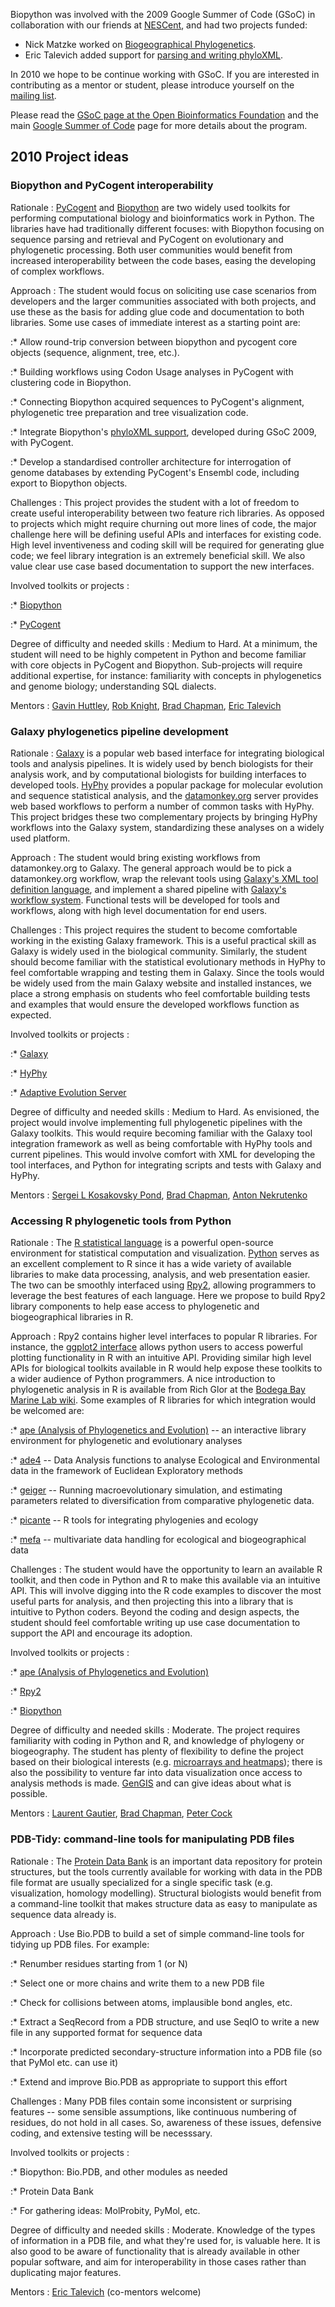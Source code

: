 Biopython was involved with the 2009 Google Summer of Code (GSoC) in collaboration with our friends at [https://www.nescent.org/wg_phyloinformatics/Main_Page NESCent], and had two projects funded:

* Nick Matzke worked on [https://www.nescent.org/wg_phyloinformatics/Phyloinformatics_Summer_of_Code_2009#Biogeographical_Phylogenetics_for_BioPython Biogeographical Phylogenetics].
* Eric Talevich added support for [https://www.nescent.org/wg_phyloinformatics/Phyloinformatics_Summer_of_Code_2009#Biopython_support_for_parsing_and_writing_phyloXML parsing and writing phyloXML].

In 2010 we hope to be continue working with GSoC. If you are interested in contributing as a mentor or student, please introduce yourself on the [http://biopython.org/wiki/Mailing_lists mailing list].

Please read the [http://www.open-bio.org/wiki/Google_Summer_of_Code GSoC page at the Open Bioinformatics Foundation] and the main [http://code.google.com/soc Google Summer of Code] page for more details about the program. 

== 2010 Project ideas ==

=== Biopython and PyCogent interoperability ===

; Rationale : [http://pycogent.sourceforge.net/ PyCogent] and [http://biopython.org/wiki/Main_Page Biopython] are two widely used toolkits for performing computational biology and bioinformatics work in Python. The libraries have had traditionally different focuses: with Biopython focusing on sequence parsing and retrieval and PyCogent on evolutionary and phylogenetic processing. Both user communities would benefit from increased interoperability between the code bases, easing the developing of complex workflows.

; Approach : The student would focus on soliciting use case scenarios from developers and the larger communities associated with both projects, and use these as the basis for adding glue code and documentation to both libraries. Some use cases of immediate interest as a starting point are:

:* Allow round-trip conversion between biopython and pycogent core objects (sequence, alignment, tree, etc.).
:* Building workflows using Codon Usage analyses in PyCogent with clustering code in Biopython.
:* Connecting Biopython acquired sequences to PyCogent's alignment, phylogenetic tree preparation and tree visualization code.
:* Integrate Biopython's [http://biopython.org/wiki/Phylo phyloXML support], developed during GSoC 2009, with PyCogent.
:* Develop a standardised controller architecture for interrogation of genome databases by extending PyCogent's Ensembl code, including export to Biopython objects.

; Challenges : This project provides the student with a lot of freedom to create useful interoperability between two feature rich libraries. As opposed to projects which might require churning out more lines of code, the major challenge here will be defining useful APIs and interfaces for existing code. High level inventiveness and coding skill will be required for generating glue code; we feel library integration is an extremely beneficial skill. We also value clear use case based documentation to support the new interfaces.

; Involved toolkits or projects :

:* [http://biopython.org/wiki/Main_Page Biopython]
:* [http://pycogent.sourceforge.net/ PyCogent]

; Degree of difficulty and needed skills : Medium to Hard. At a minimum, the student will need to be highly competent in Python and become familiar with core objects in PyCogent and Biopython. Sub-projects will require additional expertise, for instance: familiarity with concepts in phylogenetics and genome biology; understanding SQL dialects.

; Mentors : [http://jcsmr.anu.edu.au/org/dmb/compgen/ Gavin Huttley], [http://chem.colorado.edu/index.php?option=com_content&view=article&id=263:rob-knight Rob Knight], [http://bcbio.wordpress.com Brad Chapman], [[User:EricTalevich|Eric Talevich]]

=== Galaxy phylogenetics pipeline development ===

; Rationale : [http://main.g2.bx.psu.edu/ Galaxy] is a popular web based interface for integrating biological tools and analysis pipelines. It is widely used by bench biologists for their analysis work, and by computational biologists for building interfaces to developed tools. [http://hyphy.org HyPhy] provides a popular package for molecular evolution and sequence statistical analysis, and the [http://www.datamonkey.org/ datamonkey.org] server provides web based workflows to perform a number of common tasks with HyPhy. This project bridges these two complementary projects by bringing HyPhy workflows into the Galaxy system, standardizing these analyses on a widely used platform.

; Approach : The student would bring existing workflows from datamonkey.org to Galaxy. The general approach would be to pick a datamonkey.org workflow, wrap the relevant tools using [http://bitbucket.org/galaxy/galaxy-central/wiki/AddToolTutorial Galaxy's XML tool definition language], and implement a shared pipeline with [http://screencast.g2.bx.psu.edu/galaxy/flash/WorkflowFromHistory.html Galaxy's workflow system]. Functional tests will be developed for tools and workflows, along with high level documentation for end users.

; Challenges : This project requires the student to become comfortable working in the existing Galaxy framework. This is a useful practical skill as Galaxy is widely used in the biological community. Similarly, the student should become familiar with the statistical evolutionary methods in HyPhy to feel comfortable wrapping and testing them in Galaxy. Since the tools would be widely used from the main Galaxy website and installed instances, we place a strong emphasis on students who feel comfortable building tests and examples that would ensure the developed workflows function as expected.

; Involved toolkits or projects : 

:* [http://bitbucket.org/galaxy/galaxy-central/wiki/Home Galaxy]
:* [http://hyphy.org HyPhy]
:* [http://www.datamonkey.org Adaptive Evolution Server]

; Degree of difficulty and needed skills : Medium to Hard. As envisioned, the project would involve implementing full phylogenetic pipelines with the Galaxy toolkits. This would require becoming familiar with the Galaxy tool integration framework as well as being comfortable with HyPhy tools and current pipelines. This would involve comfort with XML for developing the tool interfaces, and Python for integrating scripts and tests with Galaxy and HyPhy.

; Mentors : [http://www.hyphy.org/sergei/ Sergei L Kosakovsky Pond], [http://bcbio.wordpress.com Brad Chapman], [http://www.bx.psu.edu/~anton/ Anton Nekrutenko]

=== Accessing R phylogenetic tools from Python ===

; Rationale : The [http://www.r-project.org/ R statistical language] is a powerful open-source environment for statistical computation and visualization. [http://www.python.org/ Python] serves as an excellent complement to R since it has a wide variety of available libraries to make data processing, analysis, and web presentation easier. The two can be smoothly interfaced using [http://bitbucket.org/lgautier/rpy2/ Rpy2], allowing programmers to leverage the best features of each language. Here we propose to build Rpy2 library components to help ease access to phylogenetic and biogeographical libraries in R.

; Approach : Rpy2 contains higher level interfaces to popular R libraries. For instance, the [http://rpy.sourceforge.net/rpy2/doc-2.1/html/graphics.html#package-ggplot2 ggplot2 interface] allows python users to access powerful plotting functionality in R with an intuitive API. Providing similar high level APIs for biological toolkits available in R would help expose these toolkits to a wider audience of Python programmers. A nice introduction to phylogenetic analysis in R is available from Rich Glor at the [http://bodegaphylo.wikispot.org/Phylogenetics_and_Comparative_Methods_in_R Bodega Bay Marine Lab wiki]. Some examples of R libraries for which integration would be welcomed are:

:* [http://ape.mpl.ird.fr/ ape (Analysis of Phylogenetics and Evolution)] -- an interactive library environment for phylogenetic and evolutionary analyses
:* [http://pbil.univ-lyon1.fr/ADE-4/home.php?lang=eng ade4] -- Data Analysis functions to analyse Ecological and Environmental data in the framework of Euclidean Exploratory methods
:* [http://cran.r-project.org/web/packages/geiger/index.html geiger] -- Running macroevolutionary simulation, and estimating parameters related to diversification from comparative phylogenetic data.
:* [http://picante.r-forge.r-project.org/ picante] -- R tools for integrating phylogenies and ecology
:* [http://mefa.r-forge.r-project.org/ mefa] -- multivariate data handling for ecological and biogeographical data

; Challenges : The student would have the opportunity to learn an available R toolkit, and then code in Python and R to make this available via an intuitive API. This will involve digging into the R code examples to discover the most useful parts for analysis, and then projecting this into a library that is intuitive to Python coders. Beyond the coding and design aspects, the student should feel comfortable writing up use case documentation to support the API and encourage its adoption.

; Involved toolkits or projects :

:* [http://ape.mpl.ird.fr/ ape (Analysis of Phylogenetics and Evolution)]
:* [http://bitbucket.org/lgautier/rpy2/ Rpy2]
:* [http://biopython.org/wiki/Main_Page Biopython]

; Degree of difficulty and needed skills : Moderate. The project requires familiarity with coding in Python and R, and knowledge of phylogeny or biogeography. The student has plenty of flexibility to define the project based on their biological interests (e.g. [http://www.warwick.ac.uk/go/peter_cock/python/heatmap/ microarrays and heatmaps]); there is also the possibility to venture far into data visualization once access to analysis methods is made. [http://kiwi.cs.dal.ca/GenGIS/Main_Page GenGIS] and can give ideas about what is possible.

; Mentors : [http://dk.linkedin.com/pub/laurent-gautier/8/81/869 Laurent Gautier], [http://bcbio.wordpress.com Brad Chapman], [http://www.scri.ac.uk/staff/petercock Peter Cock]


=== PDB-Tidy: command-line tools for manipulating PDB files ===

; Rationale : The [http://www.rcsb.org/pdb/home/home.do Protein Data Bank] is an important data repository for protein structures, but the tools currently available for working with data in the PDB file format are usually specialized for a single specific task (e.g. visualization, homology modelling). Structural biologists would benefit from a command-line toolkit that makes structure data as easy to manipulate as sequence data already is.

; Approach : Use Bio.PDB to build a set of simple command-line tools for tidying up PDB files. For example:

:* Renumber residues starting from 1 (or N)
:* Select one or more chains and write them to a new PDB file
:* Check for collisions between atoms, implausible bond angles, etc.
:* Extract a SeqRecord from a PDB structure, and use SeqIO to write a new file in any supported format for sequence data 
:* Incorporate predicted secondary-structure information into a PDB file (so that PyMol etc. can use it)
:* Extend and improve Bio.PDB as appropriate to support this effort

; Challenges : Many PDB files contain some inconsistent or surprising features -- some sensible assumptions, like continuous numbering of residues, do not hold in all cases. So, awareness of these issues, defensive coding, and extensive testing will be necesssary.

; Involved toolkits or projects :

:* Biopython: Bio.PDB, and other modules as needed
:* Protein Data Bank
:* For gathering ideas: MolProbity, PyMol, etc.

; Degree of difficulty and needed skills : Moderate. Knowledge of the types of information in a PDB file, and what they're used for, is valuable here. It is also good to be aware of functionality that is already available in other popular software, and aim for interoperability in those cases rather than duplicating major features.

; Mentors : [[User:EricTalevich|Eric Talevich]] (co-mentors welcome)